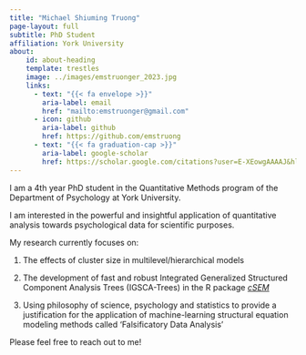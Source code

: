 ```yaml
---
title: "Michael Shiuming Truong"
page-layout: full
subtitle: PhD Student
affiliation: York University
about: 
    id: about-heading
    template: trestles
    image: ../images/emstruonger_2023.jpg
    links: 
      - text: "{{< fa envelope >}}"
        aria-label: email
        href: "mailto:emstruonger@gmail.com"
      - icon: github
        aria-label: github
        href: https://github.com/emstruong
      - text: "{{< fa graduation-cap >}}"
        aria-label: google-scholar
        href: https://scholar.google.com/citations?user=E-XEowgAAAAJ&hl=en&oi=sra
---
```


::: {#about-me}
I am a 4th year PhD student in the Quantitative Methods program of the Department of Psychology at York University.

I am interested in the powerful and insightful application of quantitative analysis towards psychological data for scientific purposes.

My research currently focuses on:

1.  The effects of cluster size in multilevel/hierarchical models

2.  The development of fast and robust Integrated Generalized Structured Component Analysis Trees (IGSCA-Trees) in the R package [*cSEM*](https://github.com/FloSchuberth/cSEM)

3.  Using philosophy of science, psychology and statistics to provide a justification for the application of machine-learning structural equation modeling methods called 'Falsificatory Data Analysis'

Please feel free to reach out to me!
:::
